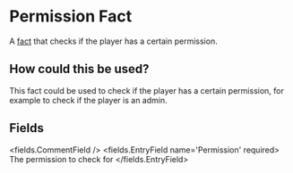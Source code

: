 
# Permission Fact 

A [fact](/docs/facts) that checks if the player has a certain permission.



## How could this be used?

This fact could be used to check if the player has a certain permission, for example to check if the player is an admin.


## Fields

<fields.CommentField />
<fields.EntryField name='Permission' required>
     The permission to check for
</fields.EntryField>
